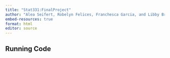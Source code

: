 ```yaml
---
title: "Stat331:FinalProject"
author: "Alea Seifert, Robelyn Felices, Franchesca Garcia, and Libby Brill"
embed-resources: true
format: html
editor: source
---
```


## Running Code

```r

```
